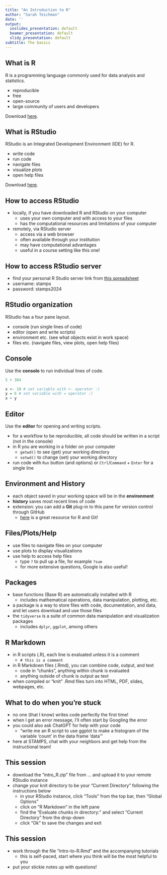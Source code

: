 ```yaml
---
title: "An Introduction to R"
author: "Sarah Teichman"
date: ''
output:
  ioslides_presentation: default
  beamer_presentation: default
  slidy_presentation: default
subtitle: The basics
---
```


## What is R

R is a programming language commonly used for data analysis and statistics.

- reproducible
- free
- open-source
- large community of users and developers 

Download [here](https://cran.rstudio.com/).

## What is RStudio

RStudio is an Integrated Development Environment (IDE) for R. 

- write code
- run code 
- navigate files
- visualize plots 
- open help files

Download [here](https://posit.co/download/rstudio-desktop/).

## How to access RStudio

- locally, if you have downloaded R and RStudio on your computer
  - uses your own computer and with access to your files
  - has the computational resources and limitations of your computer
- remotely, via RStudio server 
  - access via a web browser 
  - often available through your institution 
  - may have computational advantages
  - useful in a course setting like this one! 
  
## How to access RStudio server

- find your personal R Studio server link from [this spreadsheet](https://github.com/mblstamps/stamps2024/wiki/accessing-our-cloud-computers)
- username: stamps
- password: stamps2024

## RStudio organization 

RStudio has a four pane layout. 

- console (run single lines of code)
- editor (open and write scripts)
- environment etc. (see what objects exist in work space)
- files etc. (navigate files, view plots, open help files)

## Console

Use the **console** to run individual lines of code.

```r
5 + 384
```

```r
x <- 10 # set variable with <- operator :) 
y = 6 # set variable with = operator :( 
x + y
```

## Editor

Use the **editor** for opening and writing scripts.

- for a workflow to be reproducible, all code should be written in a script (not in the console)
- in R you are working in a folder on your computer 
  - `getwd()` to see (get) your working directory
  - `setwd()` to change (set) your working directory
- run code with `Run` button (and options) or `Ctrl`/`Command` + `Enter` for a single line 
  
## Environment and History

- each object saved in your working space will be in the **environment**
- **history** saves most recent lines of code
- extension: you can add a **Git** plug-in to this pane for version control through GitHub
  - [here](https://happygitwithr.com/index.html) is a great resource for R and Git!

## Files/Plots/Help 

- use files to navigate files on your computer
- use plots to display visualizations
- use help to access help files
  - type `?` to pull up a file, for example `?sum`
  - for more extensive questions, Google is also useful! 
  
## Packages

- base functions (Base R) are automatically installed with R
  - includes mathematical operations, data manipulation, plotting, etc. 
- a package is a way to store files with code, documentation, and data, and let users download and use those files
- the `tidyverse` is a suite of common data manipulation and visualization packages
  - includes `dplyr`, `ggplot`, among others

## R Markdown 

- in R scripts (.R), each line is evaluated unless it is a comment 
  - `# this is a comment` 
- in R Markdown files (.Rmd), you can combine code, output, and text
  - code in "chunks", anything within chunk is evaluated 
  - anything outside of chunk is output as text
- when compiled or "knit" .Rmd files turn into HTML, PDF, slides, webpages, etc.

## What to do when you're stuck 

- no one (that I know) writes code perfectly the first time! 
- when I get an error message, I'll often start by Googling the error
- you could also ask ChatGPT for help with your code
  - "write me an R script to use ggplot to make a histogram of the variable 'count' in the data frame 'data'"
- here at STAMPS, chat with your neighbors and get help from the instructional team! 

## This session

- download the "intro_R.zip" file from ... and upload it to your remote RStudio instance
- change your knit directory to be your "Current Directory" following the instructions below
  - in your RStudio instance, click "Tools" from the top bar, then "Global Options"
  - click on "R Markdown" in the left pane
  - find the "Evaluate chunks in directory:" and select "Current Directory" from the drop-down
  - click "Ok" to save the changes and exit


## This session
- work through the file "intro-to-R.Rmd" and the accompanying tutorials
  - this is self-paced, start where you think will be the most helpful to you
- put your stickie notes up with questions!
